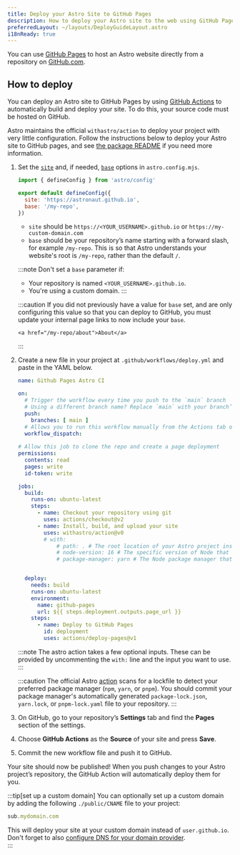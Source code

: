 ```yaml
---
title: Deploy your Astro Site to GitHub Pages
description: How to deploy your Astro site to the web using GitHub Pages.
preferredLayout: ~/layouts/DeployGuideLayout.astro
i18nReady: true
---
```


You can use [GitHub Pages](https://pages.github.com/) to host an Astro website directly from a repository on [GitHub.com](https://github.com/).

## How to deploy

You can deploy an Astro site to GitHub Pages by using [GitHub Actions](https://github.com/features/actions) to automatically build and deploy your site. To do this, your source code must be hosted on GitHub.

Astro maintains the official `withastro/action` to deploy your project with very little configuration. Follow the instructions below to deploy your Astro site to GitHub pages, and see [the package README](https://github.com/withastro/action) if you need more information.

1. Set the [`site`](/en/reference/configuration-reference/#site) and, if needed, [`base`](/en/reference/configuration-reference/#base) options in `astro.config.mjs`.
    
    ```js title="astro.config.mjs" ins={4-5}
    import { defineConfig } from 'astro/config'

    export default defineConfig({
      site: 'https://astronaut.github.io',
      base: '/my-repo',
    })
    ```
    - `site` should be `https://<YOUR_USERNAME>.github.io` or `https://my-custom-domain.com`
    - `base` should be your repository’s name starting with a forward slash, for example `/my-repo`. This is so that Astro understands your website's root is `/my-repo`, rather than the default `/`.
    
    :::note
      Don't set a `base` parameter if:

    - Your repository is named `<YOUR_USERNAME>.github.io`.
    - You're using a custom domain.
    :::

    :::caution
        If you did not previously have a value for `base` set, and are only configuring this value so that you can deploy to GitHub, you must update your internal page links to now include your `base`.

    ```astro
    <a href="/my-repo/about">About</a>
    ```
    :::

2. Create a new file in your project at `.github/workflows/deploy.yml` and paste in the YAML below.

    ```yaml title="deploy.yml"
    name: Github Pages Astro CI

    on:
      # Trigger the workflow every time you push to the `main` branch
      # Using a different branch name? Replace `main` with your branch’s name
      push:
        branches: [ main ]
      # Allows you to run this workflow manually from the Actions tab on GitHub.
      workflow_dispatch:
      
    # Allow this job to clone the repo and create a page deployment
    permissions:
      contents: read
      pages: write
      id-token: write

    jobs:
      build:
        runs-on: ubuntu-latest
        steps:
          - name: Checkout your repository using git
            uses: actions/checkout@v2          
          - name: Install, build, and upload your site
            uses: withastro/action@v0
            # with:
                # path: . # The root location of your Astro project inside the repository. (optional)
                # node-version: 16 # The specific version of Node that should be used to build your site. Defaults to 16. (optional)
                # package-manager: yarn # The Node package manager that should be used to install dependencies and build your site. Automatically detected based on your lockfile. (optional)


      deploy:
        needs: build
        runs-on: ubuntu-latest
        environment:
          name: github-pages
          url: ${{ steps.deployment.outputs.page_url }}
        steps:
          - name: Deploy to GitHub Pages
            id: deployment
            uses: actions/deploy-pages@v1
    ```

    :::note
    The astro action takes a few optional inputs. These can be provided by uncommenting the `with:` line and the input you want to use.
    :::
    
    :::caution
    The official Astro [action](https://github.com/withastro/action) scans for a lockfile to detect your preferred package manager (`npm`, `yarn`, or `pnpm`). You should commit your package manager's automatically generated `package-lock.json`, `yarn.lock`, or `pnpm-lock.yaml` file to your repository.
    :::

3. On GitHub, go to your repository’s **Settings** tab and find the **Pages** section of the settings.

4. Choose **GitHub Actions** as the **Source** of your site and press **Save**.  

5. Commit the new workflow file and push it to GitHub.  

  
Your site should now be published! When you push changes to your Astro project’s repository, the GitHub Action will automatically deploy them for you.

:::tip[set up a custom domain]
You can optionally set up a custom domain by adding the following `./public/CNAME` file to your project: 

```js title="public/CNAME"
sub.mydomain.com
```

This will deploy your site at your custom domain instead of `user.github.io`. Don't forget to also [configure DNS for your domain provider](https://docs.github.com/en/pages/configuring-a-custom-domain-for-your-github-pages-site/managing-a-custom-domain-for-your-github-pages-site#configuring-a-subdomain).   
:::
